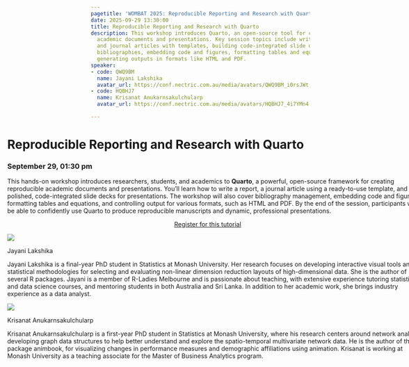 ```yaml
---
pagetitle: 'WOMBAT 2025: Reproducible Reporting and Research with Quarto'
date: 2025-09-29 13:30:00
title: Reproducible Reporting and Research with Quarto
description: This workshop introduces Quarto, an open-source tool for creating reproducible
  academic documents and presentations. Key session topics include writing reports
  and journal articles with templates, building code-integrated slide decks, managing
  bibliographies, embedding code and figures, formatting tables and equations, and
  generating outputs in formats like HTML and PDF.
speaker:
- code: QWQ9BM
  name: Jayani Lakshika
  avatar_url: https://conf.nectric.com.au/media/avatars/QWQ9BM_i0rsJWt.png
- code: HQBHJ7
  name: Krisanat Anukarnsakulchularp
  avatar_url: https://conf.nectric.com.au/media/avatars/HQBHJ7_4i7YMn4.png

---
```


:::::: {.grid style="width: 100vw;  transform: translateX(-20%);"}
::: {#sponsors_banner .g-col-12 .title}
# Reproducible Reporting and Research with Quarto

### September 29, 01:30 pm
:::

::: {.g-col-12 .full_text_block style="min-width: 640px; max-width:1080px; margin: 0 auto"}

This hands-on workshop introduces researchers, students, and academics to **Quarto**, a powerful, open-source framework for creating reproducible academic documents and presentations. You'll learn how to write a report, a journal article using a ready-to-use template, and build polished, code-integrated slide decks for presentations. The workshop will also cover bibliography management, embedding code and figures, formatting tables and equations, and controlling output for various formats, such as HTML and PDF. By the end of the session, participants will be able to confidently use Quarto to produce reproducible manuscripts and dynamic, professional presentations.

:::{.register-btn style="width: 20%; margin: 0 auto; display: block"}
[Register for this tutorial](/participation/register.html)
:::

::: speaker

:::{.speaker-header}
![](https://conf.nectric.com.au/media/avatars/QWQ9BM_i0rsJWt.png) 
:::

:::{.speaker-name}
Jayani Lakshika
:::

:::{.speaker-bio}
Jayani Lakshika is a final-year PhD student in Statistics at Monash University. Her research focuses on developing interactive visual tools and statistical methodologies for selecting and evaluating non-linear dimension reduction layouts of high-dimensional data. She is the author of several R packages. Jayani is a member of R-Ladies Melbourne and is passionate about teaching, with extensive experience tutoring statistics and data science courses, and mentoring students in both Australia and Sri Lanka. In addition to her academic work, she brings industry experience as a data analyst.
:::

:::

::: speaker

:::{.speaker-header}
![](https://conf.nectric.com.au/media/avatars/HQBHJ7_4i7YMn4.png) 
:::

:::{.speaker-name}
Krisanat Anukarnsakulchularp
:::

:::{.speaker-bio}
Krisanat Anukarnsakulchularp is a first-year PhD student in Statistics at Monash University, where his research centers around network analysis, developing graph data structures to help better understand and explore the spatio-temporal multivariate network data. He is the author of the R package animbook, for visualizing changes in performance measures and demographic affiliations using animation. Krisanat is working at Monash University as a teaching associate for the Master of Business Analytics program.
:::

:::



:::

<div>

</div>
::::::

```{=html}
<style>
#title-block-header {
display: none !important;
}
</style>
```
